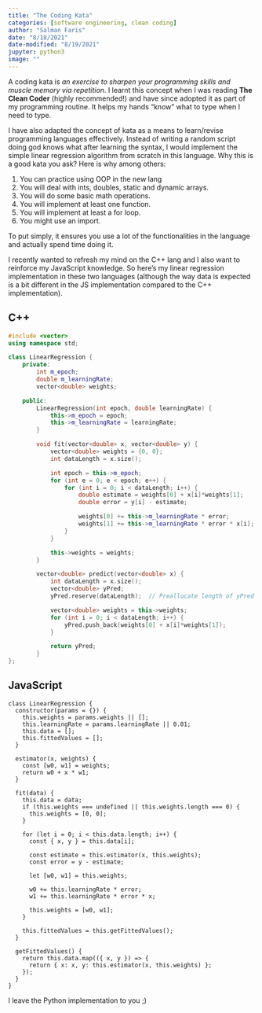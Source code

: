 ```yaml
---
title: "The Coding Kata"
categories: [software engineering, clean coding]
author: "Salman Faris"
date: "8/18/2021"
date-modified: "8/19/2021"
jupyter: python3
image: ""
---
```


A coding kata is _an exercise to sharpen your programming skills and muscle memory via repetition_. I learnt this concept when I was reading **The Clean Coder** (highly recommended!) and have since adopted it as part of my programming routine. It helps my hands "know" what to type when I need to type.

I have also adapted the concept of kata as a means to learn/revise programming languages effectively. Instead of writing a random script doing god knows what after learning the syntax, I would implement the simple linear regression algorithm from scratch in this language. Why this is a good kata you ask? Here is why among others:

1. You can practice using OOP in the new lang
2. You will deal with ints, doubles, static and dynamic arrays.
3. You will do some basic math operations.
4. You will implement at least one function.
5. You will implement at least a for loop.
6. You might use an import.

To put simply, it ensures you use a lot of the functionalities in the language and actually spend time doing it.

I recently wanted to refresh my mind on the C++ lang and I also want to reinforce my JavaScript knowledge. So here's my linear regression implementation in these two languages (although the way data is expected is a bit different in the JS implementation compared to the C++ implementation).

::: {.panel-tabset}
## C++

``` .cpp
#include <vector>
using namespace std;

class LinearRegression {
    private:
        int m_epoch;
        double m_learningRate;
        vector<double> weights;

    public:
        LinearRegression(int epoch, double learningRate) {
            this->m_epoch = epoch;
            this->m_learningRate = learningRate;
        }

        void fit(vector<double> x, vector<double> y) {
            vector<double> weights = {0, 0};
            int dataLength = x.size();

            int epoch = this->m_epoch;
            for (int e = 0; e < epoch; e++) {
                for (int i = 0; i < dataLength; i++) {
                    double estimate = weights[0] + x[i]*weights[1];
                    double error = y[i] - estimate;

                    weights[0] += this->m_learningRate * error;
                    weights[1] += this->m_learningRate * error * x[i];
                }
            }

            this->weights = weights;
        }

        vector<double> predict(vector<double> x) {
            int dataLength = x.size();
            vector<double> yPred;
            yPred.reserve(dataLength);  // Preallocate length of yPred based on size of x.

            vector<double> weights = this->weights;
            for (int i = 0; i < dataLength; i++) {
                yPred.push_back(weights[0] + x[i]*weights[1]);
            }

            return yPred;
        }
};
```

## JavaScript

``` .javascript
class LinearRegression {
  constructor(params = {}) {
    this.weights = params.weights || [];
    this.learningRate = params.learningRate || 0.01;
    this.data = [];
    this.fittedValues = [];
  }

  estimator(x, weights) {
    const [w0, w1] = weights;
    return w0 + x * w1;
  }

  fit(data) {
    this.data = data;
    if (this.weights === undefined || this.weights.length === 0) {
      this.weights = [0, 0];
    }

    for (let i = 0; i < this.data.length; i++) {
      const { x, y } = this.data[i];

      const estimate = this.estimator(x, this.weights);
      const error = y - estimate;

      let [w0, w1] = this.weights;

      w0 += this.learningRate * error;
      w1 += this.learningRate * error * x;

      this.weights = [w0, w1];
    }

    this.fittedValues = this.getFittedValues();
  }

  getFittedValues() {
    return this.data.map(({ x, y }) => {
      return { x: x, y: this.estimator(x, this.weights) };
    });
  }
}
```

:::

I leave the Python implementation to you ;)